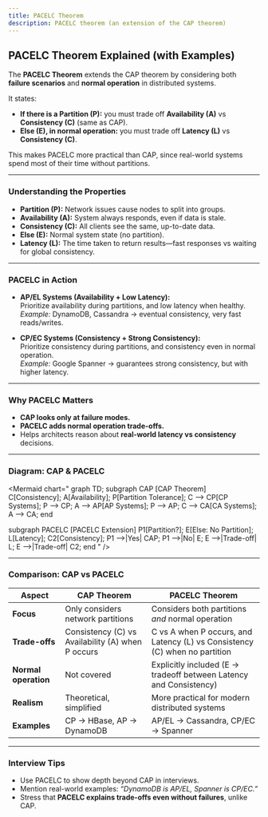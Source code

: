 ```yaml
---
title: PACELC Theorem
description: PACELC theorem (an extension of the CAP theorem)
---
```


## PACELC Theorem Explained (with Examples)

The **PACELC Theorem** extends the CAP theorem by considering both **failure scenarios** and **normal operation** in distributed systems.  

It states:

- **If there is a Partition (P):** you must trade off **Availability (A)** vs **Consistency (C)** (same as CAP).  
- **Else (E), in normal operation:** you must trade off **Latency (L)** vs **Consistency (C)**.  

This makes PACELC more practical than CAP, since real-world systems spend most of their time without partitions.

---

### Understanding the Properties

- **Partition (P):** Network issues cause nodes to split into groups.
- **Availability (A):** System always responds, even if data is stale.
- **Consistency (C):** All clients see the same, up-to-date data.
- **Else (E):** Normal system state (no partition).
- **Latency (L):** The time taken to return results—fast responses vs waiting for global consistency.

---

### PACELC in Action

- **AP/EL Systems (Availability + Low Latency):**  
  Prioritize availability during partitions, and low latency when healthy.  
  *Example:* DynamoDB, Cassandra → eventual consistency, very fast reads/writes.

- **CP/EC Systems (Consistency + Strong Consistency):**  
  Prioritize consistency during partitions, and consistency even in normal operation.  
  *Example:* Google Spanner → guarantees strong consistency, but with higher latency.

---

### Why PACELC Matters

- **CAP looks only at failure modes.**  
- **PACELC adds normal operation trade-offs.**  
- Helps architects reason about **real-world latency vs consistency** decisions.

---

### Diagram: CAP & PACELC

<Mermaid
  chart="
graph TD;
  subgraph CAP [CAP Theorem]
    C[Consistency];
    A[Availability];
    P[Partition Tolerance];
    C --> CP[CP Systems];
    P --> CP;
    A --> AP[AP Systems];
    P --> AP;
    C --> CA[CA Systems];
    A --> CA;
  end

  subgraph PACELC [PACELC Extension]
    P1[Partition?];
    E[Else: No Partition];
    L[Latency];
    C2[Consistency];
    P1 -->|Yes| CAP;
    P1 -->|No| E;
    E -->|Trade-off| L;
    E -->|Trade-off| C2;
  end
"
/>

---

### Comparison: CAP vs PACELC

| **Aspect**          | **CAP Theorem**                                | **PACELC Theorem**                                                        |
|----------------------|-----------------------------------------------|----------------------------------------------------------------------------|
| **Focus**           | Only considers network partitions              | Considers both partitions *and* normal operation                          |
| **Trade-offs**      | Consistency (C) vs Availability (A) when P occurs | C vs A when P occurs, and Latency (L) vs Consistency (C) when no partition |
| **Normal operation**| Not covered                                    | Explicitly included (E → tradeoff between Latency and Consistency)        |
| **Realism**         | Theoretical, simplified                        | More practical for modern distributed systems                             |
| **Examples**        | CP → HBase, AP → DynamoDB                      | AP/EL → Cassandra, CP/EC → Spanner                                        |

---

### Interview Tips

- Use PACELC to show depth beyond CAP in interviews.  
- Mention real-world examples: *“DynamoDB is AP/EL, Spanner is CP/EC.”*  
- Stress that **PACELC explains trade-offs even without failures**, unlike CAP.  

